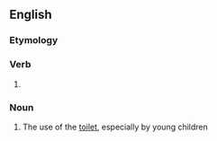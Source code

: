 ==English==

===Etymology===
{{suffix|en|toilet|ing}}

===Verb===
{{head|en|verb form}}

# {{present participle of|toilet|lang=en|nocat=1}}

===Noun===
{{en-noun|-}}

# The use of the [[toilet]], especially by young children